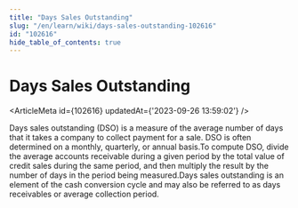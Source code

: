 ```yaml
---
title: "Days Sales Outstanding"
slug: "/en/learn/wiki/days-sales-outstanding-102616"
id: "102616"
hide_table_of_contents: true
---
```



# Days Sales Outstanding

<ArticleMeta id={102616} updatedAt={'2023-09-26 13:59:02'} />
<div className='border-solid border-b border-t-0 my-4 border-[var(--ifm-color-gray-300)]' />

Days sales outstanding (DSO) is a measure of the average number of days that it takes a company to collect payment for a sale. DSO is often determined on a monthly, quarterly, or annual basis.To compute DSO, divide the average accounts receivable during a given period by the total value of credit sales during the same period, and then multiply the result by the number of days in the period being measured.Days sales outstanding is an element of the cash conversion cycle and may also be referred to as days receivables or average collection period.

